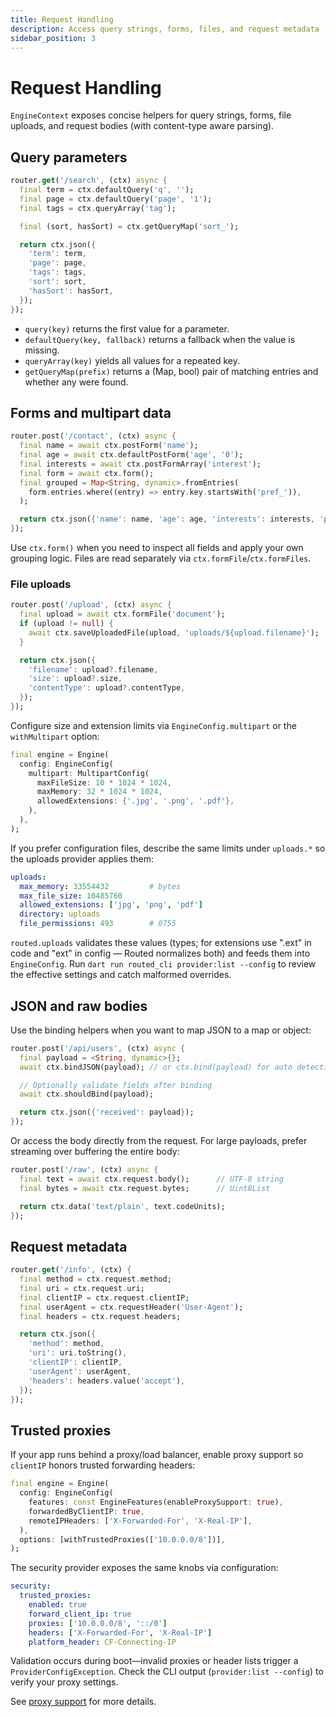 ```yaml
---
title: Request Handling
description: Access query strings, forms, files, and request metadata
sidebar_position: 3
---
```


# Request Handling

`EngineContext` exposes concise helpers for query strings, forms, file uploads, and request bodies (with content-type aware parsing).

## Query parameters

```dart
router.get('/search', (ctx) async {
  final term = ctx.defaultQuery('q', '');
  final page = ctx.defaultQuery('page', '1');
  final tags = ctx.queryArray('tag');

  final (sort, hasSort) = ctx.getQueryMap('sort_');

  return ctx.json({
    'term': term,
    'page': page,
    'tags': tags,
    'sort': sort,
    'hasSort': hasSort,
  });
});
```

- `query(key)` returns the first value for a parameter.
- `defaultQuery(key, fallback)` returns a fallback when the value is missing.
- `queryArray(key)` yields all values for a repeated key.
- `getQueryMap(prefix)` returns a (Map, bool) pair of matching entries and whether any were found.

## Forms and multipart data

```dart
router.post('/contact', (ctx) async {
  final name = await ctx.postForm('name');
  final age = await ctx.defaultPostForm('age', '0');
  final interests = await ctx.postFormArray('interest');
  final form = await ctx.form();
  final grouped = Map<String, dynamic>.fromEntries(
    form.entries.where((entry) => entry.key.startsWith('pref_')),
  );

  return ctx.json({'name': name, 'age': age, 'interests': interests, 'prefs': grouped});
});
```

Use `ctx.form()` when you need to inspect all fields and apply your own grouping logic. Files are read separately via `ctx.formFile`/`ctx.formFiles`.

### File uploads

```dart
router.post('/upload', (ctx) async {
  final upload = await ctx.formFile('document');
  if (upload != null) {
    await ctx.saveUploadedFile(upload, 'uploads/${upload.filename}');
  }

  return ctx.json({
    'filename': upload?.filename,
    'size': upload?.size,
    'contentType': upload?.contentType,
  });
});
```

Configure size and extension limits via `EngineConfig.multipart` or the `withMultipart` option:

```dart
final engine = Engine(
  config: EngineConfig(
    multipart: MultipartConfig(
      maxFileSize: 10 * 1024 * 1024,
      maxMemory: 32 * 1024 * 1024,
      allowedExtensions: {'.jpg', '.png', '.pdf'},
    ),
  ),
);
```

If you prefer configuration files, describe the same limits under `uploads.*` so the uploads provider applies them:

```yaml title="config/http.yaml"
uploads:
  max_memory: 33554432         # bytes
  max_file_size: 10485760
  allowed_extensions: ['jpg', 'png', 'pdf']
  directory: uploads
  file_permissions: 493        # 0755
```

`routed.uploads` validates these values (types; for extensions use ".ext" in code and "ext" in config — Routed normalizes both) and feeds them into `EngineConfig`. Run `dart run routed_cli provider:list --config` to review the effective settings and catch malformed overrides.

## JSON and raw bodies

Use the binding helpers when you want to map JSON to a map or object:

```dart
router.post('/api/users', (ctx) async {
  final payload = <String, dynamic>{};
  await ctx.bindJSON(payload); // or ctx.bind(payload) for auto detection

  // Optionally validate fields after binding
  await ctx.shouldBind(payload);

  return ctx.json({'received': payload});
});
```

Or access the body directly from the request. For large payloads, prefer streaming over buffering the entire body:

```dart
router.post('/raw', (ctx) async {
  final text = await ctx.request.body();      // UTF-8 string
  final bytes = await ctx.request.bytes;      // Uint8List

  return ctx.data('text/plain', text.codeUnits);
});
```

## Request metadata

```dart
router.get('/info', (ctx) {
  final method = ctx.request.method;
  final uri = ctx.request.uri;
  final clientIP = ctx.request.clientIP;
  final userAgent = ctx.requestHeader('User-Agent');
  final headers = ctx.request.headers;

  return ctx.json({
    'method': method,
    'uri': uri.toString(),
    'clientIP': clientIP,
    'userAgent': userAgent,
    'headers': headers.value('accept'),
  });
});
```

## Trusted proxies

If your app runs behind a proxy/load balancer, enable proxy support so `clientIP` honors trusted forwarding headers:

```dart
final engine = Engine(
  config: EngineConfig(
    features: const EngineFeatures(enableProxySupport: true),
    forwardedByClientIP: true,
    remoteIPHeaders: ['X-Forwarded-For', 'X-Real-IP'],
  ),
  options: [withTrustedProxies(['10.0.0.0/8'])],
);
```

The security provider exposes the same knobs via configuration:

```yaml title="config/http.yaml"
security:
  trusted_proxies:
    enabled: true
    forward_client_ip: true
    proxies: ['10.0.0.0/8', '::/0']
    headers: ['X-Forwarded-For', 'X-Real-IP']
    platform_header: CF-Connecting-IP
```

Validation occurs during boot—invalid proxies or header lists trigger a `ProviderConfigException`. Check the CLI output (`provider:list --config`) to verify your proxy settings.

See [proxy support](/docs/routed/security/proxy) for more details.
